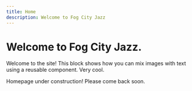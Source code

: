 ```yaml
---
title: Home
description: Welcome to Fog City Jazz
---
```

# Welcome to **Fog City Jazz**.

<ImageTextBlock src="/media/jeffrey.webp" alt="Cool Breeze himself">
Welcome to the site! This block shows how you can mix images with text using a reusable component. Very cool.
</ImageTextBlock>

Homepage under construction! Please come back soon.